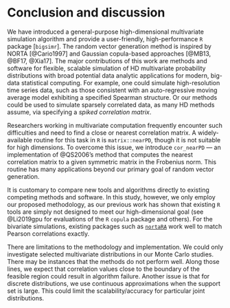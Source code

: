 # Conclusion and discussion {#discussion}


We have introduced a general-purpose high-dimensional multivariate simulation algorithm and provide a user-friendly, high-performance `R` package [`bigsimr`]. The random vector generation method is inspired by NORTA [@Cario1997] and Gaussian copula-based approaches [@MB13, @BF17, @Xia17]. The major contributions of this work are methods and software for flexible, scalable simulation of HD multivariate probability distributions with broad potential data analytic applications for modern, big-data statistical computing. For example, one could simulate high-resolution time series data, such as those consistent with an auto-regressive moving average model exhibiting a specified Spearman structure. Or our methods could be used to simulate sparsely correlated data, as many HD methods assume, via specifying a *spiked correlation matrix*.

Researchers working in multivariate computation frequently encounter such difficulties and need to find a close or nearest correlation matrix. A widely-available routine for this task in `R` is `matrix::nearPD`, though it is not suitable for high dimensions. To overcome this issue, we introduce `cor_nearPD` --- an implementation of @QS2006's method that computes the nearest correlation matrix to a given symmetric matrix in the Frobenius norm. This routine has many applications beyond our primary goal of random vector generation.

It is customary to compare new tools and algorithms directly to existing competing methods and software. In this study, however, we only employ our proposed methodology, as our previous work has shown that existing `R` tools are simply not designed to meet our high-dimensional goal (see @Li2019gpu for evaluations of the `R` `copula` package and others). For the bivariate simulations, existing packages such as [`nortaRA`](https://github.com/superdesolator/NORTARA) work well to match Pearson correlations exactly.


There are limitations to the methodology and implementation. We could only investigate selected multivariate distributions in our Monte Carlo studies. There may be instances that the methods do not perform well. Along those lines, we expect that correlation values close to the boundary of the feasible region could result in algorithm failure. Another issue is that for discrete distributions, we use continuous approximations when the support set is large. This could limit the scalability/accuracy for particular joint distributions.
